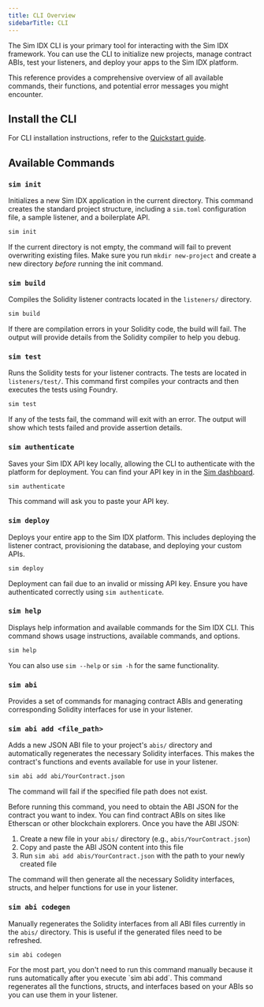 ```yaml
---
title: CLI Overview
sidebarTitle: CLI
---
```


The Sim IDX CLI is your primary tool for interacting with the Sim IDX framework.
You can use the CLI to initialize new projects, manage contract ABIs, test your listeners, and deploy your apps to the Sim IDX platform.

This reference provides a comprehensive overview of all available commands, their functions, and potential error messages you might encounter.

## Install the CLI

For CLI installation instructions, refer to the [Quickstart guide](/idx-quickstart#install-cli).

## Available Commands

### `sim init`

Initializes a new Sim IDX application in the current directory.
This command creates the standard project structure, including a `sim.toml` configuration file, a sample listener, and a boilerplate API.

```bash
sim init
```

If the current directory is not empty, the command will fail to prevent overwriting existing files.
Make sure you run `mkdir new-project` and create a new directory _before_ running the init command.

### `sim build`

Compiles the Solidity listener contracts located in the `listeners/` directory.

```bash
sim build
```

If there are compilation errors in your Solidity code, the build will fail.
The output will provide details from the Solidity compiler to help you debug.

### `sim test`

Runs the Solidity tests for your listener contracts.
The tests are located in `listeners/test/`.
This command first compiles your contracts and then executes the tests using Foundry.

```bash
sim test
```

If any of the tests fail, the command will exit with an error.
The output will show which tests failed and provide assertion details.

### `sim authenticate`

Saves your Sim IDX API key locally, allowing the CLI to authenticate with the platform for deployment.
You can find your API key in in the [Sim dashboard](https://sim.dune.com/).

```bash
sim authenticate
```

This command will ask you to paste your API key.

### `sim deploy`

Deploys your entire app to the Sim IDX platform.
This includes deploying the listener contract, provisioning the database, and deploying your custom APIs.

```bash
sim deploy
```

Deployment can fail due to an invalid or missing API key.
Ensure you have authenticated correctly using `sim authenticate`.

### `sim help`

Displays help information and available commands for the Sim IDX CLI.
This command shows usage instructions, available commands, and options.

```bash
sim help
```

You can also use `sim --help` or `sim -h` for the same functionality.

### `sim abi`

Provides a set of commands for managing contract ABIs and generating corresponding Solidity interfaces for use in your listener.

### `sim abi add <file_path>`

Adds a new JSON ABI file to your project's `abis/` directory and automatically regenerates the necessary Solidity interfaces. This makes the contract's functions and events available for use in your listener.

```bash
sim abi add abi/YourContract.json
```

The command will fail if the specified file path does not exist.

<Note>
Before running this command, you need to obtain the ABI JSON for the contract you want to index. You can find contract ABIs on sites like Etherscan or other blockchain explorers. Once you have the ABI JSON:

1. Create a new file in your `abis/` directory (e.g., `abis/YourContract.json`)
2. Copy and paste the ABI JSON content into this file
3. Run `sim abi add abis/YourContract.json` with the path to your newly created file

The command will then generate all the necessary Solidity interfaces, structs, and helper functions for use in your listener.
</Note>

### `sim abi codegen`

Manually regenerates the Solidity interfaces from all ABI files currently in the `abis/` directory. This is useful if the generated files need to be refreshed.

```bash
sim abi codegen
```

<Note>
For the most part, you don't need to run this command manually because it runs automatically after you execute `sim abi add`. This command regenerates all the functions, structs, and interfaces based on your ABIs so you can use them in your listener.
</Note>
